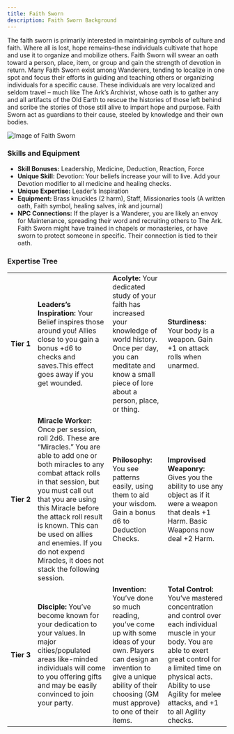```yaml
---
title: Faith Sworn
description: Faith Sworn Background
---
```


The faith sworn is primarily interested in maintaining symbols of culture and faith. Where all is lost, hope remains–these individuals cultivate that hope and use it to organize and mobilize others. Faith Sworn will swear an oath toward a person, place, item, or group and gain the strength of devotion in return. Many Faith Sworn exist among Wanderers, tending to localize in one spot and focus their efforts in guiding and teaching others or organizing individuals for a specific cause. These individuals are very localized and seldom travel – much like The Ark’s Archivist, whose oath is to gather any and all artifacts of the Old Earth to rescue the histories of those left behind and scribe the stories of those still alive to impart hope and purpose. Faith Sworn act as guardians to their cause, steeled by knowledge and their own bodies.

![Image of Faith Sworn](../../../assets/background/faithsworn.PNG)

### Skills and Equipment

-   **Skill Bonuses:** Leadership, Medicine, Deduction, Reaction, Force
-   **Unique Skill:** Devotion: Your beliefs increase your will to live. Add your Devotion modifier to all medicine and healing checks.
-   **Unique Expertise:** Leader’s Inspiration
-   **Equipment:** Brass knuckles (2 harm), Staff, Missionaries tools (A written oath, Faith symbol, healing salves, ink and journal)
-   **NPC Connections:** If the player is a Wanderer, you are likely an envoy for Maintenance, spreading their word and recruiting others to The Ark. Faith Sworn might have trained in chapels or monasteries, or have sworn to protect someone in specific. Their connection is tied to their oath.

### Expertise Tree

|                 |                                                                                                                                                                                                                                                                                                                                                                          |                                                                                                                                                                                                             |                                                                                                                                                                                                                                                         |
| --------------- | ------------------------------------------------------------------------------------------------------------------------------------------------------------------------------------------------------------------------------------------------------------------------------------------------------------------------------------------------------------------------ | ----------------------------------------------------------------------------------------------------------------------------------------------------------------------------------------------------------- | ------------------------------------------------------------------------------------------------------------------------------------------------------------------------------------------------------------------------------------------------------- |
| **Tier&nbsp;1** | **Leaders’s Inspiration:** Your Belief inspires those around you! Allies close to you gain a bonus +d6 to checks and saves.This effect goes away if you get wounded.                                                                                                                                                                                                     | **Acolyte:** Your dedicated study of your faith has increased your knowledge of world history. Once per day, you can meditate and know a small piece of lore about a person, place, or thing.               | **Sturdiness:** Your body is a weapon. Gain +1 on attack rolls when unarmed.                                                                                                                                                                            |
| **Tier&nbsp;2** | **Miracle Worker:** Once per session, roll 2d6. These are “Miracles.” You are able to add one or both miracles to any combat attack rolls in that session, but you must call out that you are using this Miracle before the attack roll result is known. This can be used on allies and enemies. If you do not expend Miracles, it does not stack the following session. | **Philosophy:** You see patterns easily, using them to aid your wisdom. Gain a bonus d6 to Deduction Checks.                                                                                                | **Improvised Weaponry:** Gives you the ability to use any object as if it were a weapon that deals +1 Harm. Basic Weapons now deal +2 Harm.                                                                                                             |
| **Tier&nbsp;3** | **Disciple:** You’ve become known for your dedication to your values. In major cities/populated areas like-minded individuals will come to you offering gifts and may be easily convinced to join your party.                                                                                                                                                            | **Invention:** You’ve done so much reading, you’ve come up with some ideas of your own. Players can design an invention to give a unique ability of their choosing (GM must approve) to one of their items. | **Total Control:** You’ve mastered concentration and control over each individual muscle in your body. You are able to exert great control for a limited time on physical acts. Ability to use Agility for melee attacks, and +1 to all Agility checks. |
